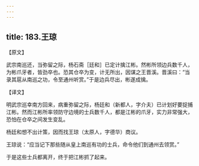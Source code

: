 ```yaml
---
---
---
```

title: 183.王琼
---



【原文】

武宗南巡还，当弥留之际，杨石斋［廷和］已定计擒江彬。然彬所领边兵数千人，为彬爪牙者，皆劲卒也。恐其仓卒为变，计无所出，因谋之王晋溪。晋溪曰：“当录其扈从南巡之功，令至通州听赏。”于是边兵尽出，彬遂成擒。

【译文】

明武宗巡幸南方回来，病重弥留之际，杨廷和（新都人，字介夫）已计划好要捉捕江彬。然而江彬所率领防守边境的士兵数千人，都是江彬的爪牙，实力非常强大，恐怕在仓卒之间发生变乱。

杨廷和想不出计策，因而找王琼（太原人，字德华）商议。

王琼说：“应当记下那些随从皇上南巡有功的士兵，命令他们到通州去领赏。”

于是这些士兵都离开，终于把江彬抓了起来。